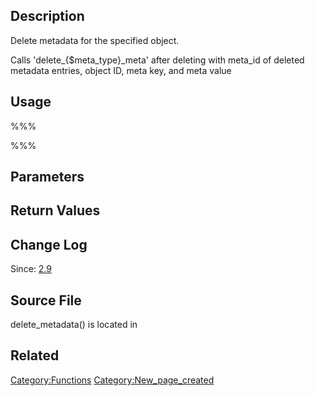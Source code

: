{{Languages|
{{en|Function Reference/delete_metadata}}
{{it|Riferimento funzioni/delete_metadata}}
{{ja|関数リファレンス/delete_metadata}}
}}

== Description ==

Delete metadata for the specified object.

Calls 'delete_{$meta_type}_meta' after deleting with meta_id of deleted metadata entries, object ID, meta key, and meta value

== Usage ==

%%%<?php delete_metadata ( $meta_type, $object_id, $meta_key, $meta_value, $delete_all ) ?>%%%

== Parameters ==

{{Parameter|$meta_type|string|Type of object metadata is for (e.g., comment, post, or user)|required}}

{{Parameter|$object_id|integer|ID of the object metadata is for|required}}

{{Parameter|$meta_key|string|Metadata key|required}}

{{Parameter|$meta_value|string|Optional. Metadata value. Must be serializable if non-scalar. If specified, only delete metadata entries with this value. Otherwise, delete all entries with the specified meta_key. Pass `null`, `false`, or an empty string to skip this check. (For backward compatibility, it is not possible to pass an empty string to delete those entries with an empty string for a value.|optional|}}

{{Parameter|$delete_all|boolean|Optional, default is false.  If true, delete matching metadata entries for all objects, ignoring the specified object_id. Otherwise, only delete matching metadata entries for the specified object_id.|optional|false}}

== Return Values ==

{{Return||boolean|True on successful delete, false on failure.}}

== Change Log ==

Since: [[Version 2.9|2.9]]

== Source File ==

delete_metadata() is located in {{Trac|wp-includes/meta.php}}

== Related ==

{{Metadata API}}
{{Tag Footer}}

[[Category:Functions]]
[[Category:New_page_created]]